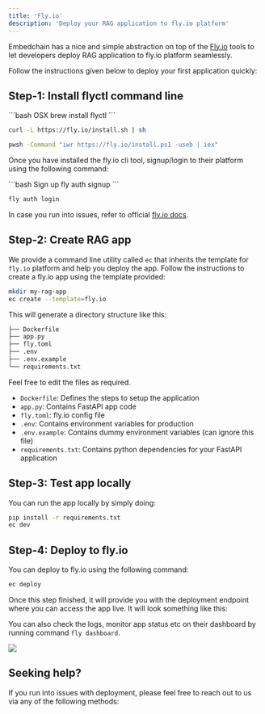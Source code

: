 ```yaml
---
title: 'Fly.io'
description: 'Deploy your RAG application to fly.io platform'
---
```


Embedchain has a nice and simple abstraction on top of the [Fly.io](https://fly.io/) tools to let developers deploy RAG application to fly.io platform seamlessly. 

Follow the instructions given below to deploy your first application quickly:


## Step-1: Install flyctl command line

<CodeGroup>
```bash OSX
brew install flyctl
```

```bash Linux
curl -L https://fly.io/install.sh | sh
```

```bash Windows
pwsh -Command "iwr https://fly.io/install.ps1 -useb | iex"
```
</CodeGroup>

Once you have installed the fly.io cli tool, signup/login to their platform using the following command:

<CodeGroup>
```bash Sign up
fly auth signup
```

```bash Sign in
fly auth login
```
</CodeGroup>

In case you run into issues, refer to official [fly.io docs](https://fly.io/docs/hands-on/install-flyctl/).

## Step-2: Create RAG app

We provide a command line utility called `ec` that inherits the template for `fly.io` platform and help you deploy the app. Follow the instructions to create a fly.io app using the template provided:

```bash Create application
mkdir my-rag-app
ec create --template=fly.io
```

This will generate a directory structure like this:

```bash
├── Dockerfile
├── app.py
├── fly.toml
├── .env
├── .env.example
└── requirements.txt
```

Feel free to edit the files as required.
- `Dockerfile`: Defines the steps to setup the application
- `app.py`: Contains FastAPI app code
- `fly.toml`: fly.io config file
- `.env`: Contains environment variables for production
- `.env.example`: Contains dummy environment variables (can ignore this file)
- `requirements.txt`: Contains python dependencies for your FastAPI application

## Step-3: Test app locally

You can run the app locally by simply doing:

```bash Run locally
pip install -r requirements.txt
ec dev
```

## Step-4: Deploy to fly.io

You can deploy to fly.io using the following command:
```bash Deploy app
ec deploy
```

Once this step finished, it will provide you with the deployment endpoint where you can access the app live. It will look something like this:

You can also check the logs, monitor app status etc on their dashboard by running command `fly dashboard`.

<img src="/images/fly_io.png" />

## Seeking help?

If you run into issues with deployment, please feel free to reach out to us via any of the following methods:

<Snippet file="get-help.mdx" />
